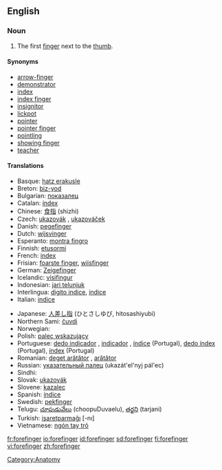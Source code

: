 ==English==

===Noun===
{{en-noun}}

# The first [[finger]] next to the [[thumb]].

====Synonyms====
*[[arrow-finger]]
*[[demonstrator]]
*[[index]]
*[[index finger]]
*[[insignitor]]
*[[lickpot]]
*[[pointer]]
*[[pointer finger]]
*[[pointling]]
*[[showing finger]]
*[[teacher]]

====Translations====
{{trans-top|first finger next to the thumb}}
*Basque: [[hatz erakusle]]
*Breton: [[biz-yod]] {{m}}
*Bulgarian: [[показалец]] {{m}}
*Catalan: [[índex]] {{m}}
*Chinese: [[食指]] (shizhi)
*Czech: [[ukazovák#Czech|ukazovák]] {{m}}, [[ukazováček]] {{m}}
*Danish: [[pegefinger]]
*Dutch: [[wijsvinger]] {{m}}
*Esperanto: [[montra fingro]]
*Finnish: [[etusormi]]
*French: [[index]] {{m}}
*Frisian: [[foarste finger]], [[wiisfinger]]
*German: [[Zeigefinger]] {{m}}
*Icelandic: [[vísifingur]] {{m}}
*Indonesian: [[jari telunjuk]]
*Interlingua: [[digito indice]], [[indice]]
*Italian: [[indice]]
{{trans-mid}}
*Japanese: [[人差し指]] (ひとさしゆび, hitosashiyubi)
*Northern Sami: [[čuvdi]]
*Norwegian: {{t-|no|pekefinger|m}}
*Polish: [[palec wskazujący]] {{m}}
*Portuguese: [[dedo indicador]] {{m}}, [[indicador]] {{m}}, [[índice]] {{m}} (Portugal), [[dedo índex]] {{m}} (Portugal), [[índex]] {{m}} (Portugal)
*Romanian: [[deget arătător]] {{n}}, [[arătător]] {{n}}
*Russian: [[указательный палец]] (ukazát'el'nyj pál'ec) {{m}}
*Sindhi: {{SDchar|[[ڏَسِڻِي]]}} {{f}}
*Slovak: [[ukazovák]] {{m}}
*Slovene: [[kazalec]] {{m}}
*Spanish: [[índice]] {{m}}
*Swedish: [[pekfinger]] {{n}}
*Telugu: [[చూపుడువేలు]] (choopuDuvaelu), [[తర్జని]] (tarjani)
*Turkish: [[işaretparmağı]] [-nı]
*Vietnamese: [[ngón tay trỏ]]
{{trans-bottom}}

[[Category:Anatomy]]

[[fr:forefinger]]
[[io:forefinger]]
[[id:forefinger]]
[[sd:forefinger]]
[[fi:forefinger]]
[[vi:forefinger]]
[[zh:forefinger]]